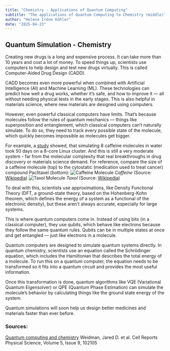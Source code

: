 ```yaml
---
title: "Chemistry - Applications of Quantum Computing"
subtitle: "The applications of Quantum Computing to Chemistry (middle)"
author: "Helena Iréne Köhler"
date: "2025-04-23"
---
```


## Quantum Simulation - Chemistry

Creating new drugs is a long and expensive process. It can take more than 10 years and cost a lot of money. To speed things up, scientists use computers to help design and test new drugs virtually. This is called Computer-Aided Drug Design (CADD).

CADD becomes even more powerful when combined with Artificial Intelligence (AI) and Machine Learning (ML). These technologies can predict how well a drug works, whether it’s safe, and how to improve it — all without needing physical tests in the early stages. This is also helpful in materials science, where new materials are designed using computers.

However, even powerful classical computers have limits. That’s because molecules follow the rules of quantum mechanics — things like superposition and entanglement, which classical computers can’t naturally simulate. To do so, they need to track every possible state of the molecule, which quickly becomes impossible as molecules get bigger.

For example, a [study](https://pubmed.ncbi.nlm.nih.gov/21812485/) showed, that simulating 8 caffeine molecules in water took 50 days on a 8-core Linux cluster. And this is still a very moderate system - far from the molecular complexity that real breakthroughs in drug discovery or materials science demand. For reference, compare the size of a caffeine molecule (top) to the cytostatic (medication used to treat cancer) compound Paclitaxel (bottom):
![Caffeine Molecule](/posts/assets/entries/qchemistry/caffeinemol.png)
_Caffeine_ (Source: [Wikipedia](https://en.m.wikipedia.org/wiki/File:Caffeine_%281%29_3D_ball.png))
![Taxol Molecule](/posts/assets/entries/qchemistry/taxolmol.png)
_Taxol_ (Source: [Wikipedia](https://en.m.wikipedia.org/wiki/File:Taxol%28Paclitaxel%293D.png))

To deal with this, scientists use approximations, like Density Functional Theory (DFT, a ground-state theory, based on the Hohenberg-Kohn theorem, which defines the energy of a system as a functional of the electronic density), but these aren't always accurate, especially for large systems.

This is where quantum computers come in. Instead of using bits (in a classical computer), they use qubits, which behave like electrons because they follow the same quantum rules. Qubits can be in multiple states at once and get entangled — just like electrons in a molecule.

Quantum computers are designed to simulate quantum systems directly. In quantum chemistry, scientists use an equation called the Schrödinger equation, which includes the Hamiltonian that describes the total energy of a molecule. To run this on a quantum computer, the equation needs to be transformed so it fits into a quantum circuit and provides the most useful information.

Once this transformation is done, quantum algorithms like VQE (Variational Quantum Eigensolver) or QPE (Quantum Phase Estimation) can simulate the molecule’s behavior by calculating things like the ground state energy of the system.

Quantum simulations will soon help us design better medicines and materials faster than ever before.

### Sources:

[Quantum computing and chemistry](https://www.cell.com/cell-reports-physical-science/fulltext/S2666-3864(24)00383-7?_returnURL=https%3A%2F%2Flinkinghub.elsevier.com%2Fretrieve%2Fpii%2FS2666386424003837%3Fshowall%3Dtrue)
Weidman, Jared D. et al.
Cell Reports Physical Science, Volume 5, Issue 9, 102105